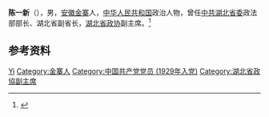{{Otheruses|other=名为陈一新的其他人物|陈一新}}

'''陈一新'''（{{bd|1910年||1979年}}），男，[[安徽|安徽]][[金寨|金寨]]人，[[中华人民共和国|中华人民共和国]]政治人物，曾任[[中共湖北省委|中共湖北省委]]政法部部长、湖北省副省长，[[湖北省政协|湖北省政协]]副主席。<ref>{{Cite book|title=安徽人物大辞典|author=戎毓明主编; 王仪之, 方平, 叶洪渠等副主编|publisher=团结出版社|year=1992|isbn=|location=北京|pages=}}</ref>

== 参考资料 ==
{{reflist}}

{{中国人物小作品}}

{{Authority control}}
{{DEFAULTSORT:Chen陈}}
[[Category:陈姓|Yi]]
[[Category:金寨人|Category:金寨人]]
[[Category:中国共产党党员_(1929年入党)|Category:中国共产党党员 (1929年入党)]]
[[Category:湖北省政協副主席|Category:湖北省政協副主席]]